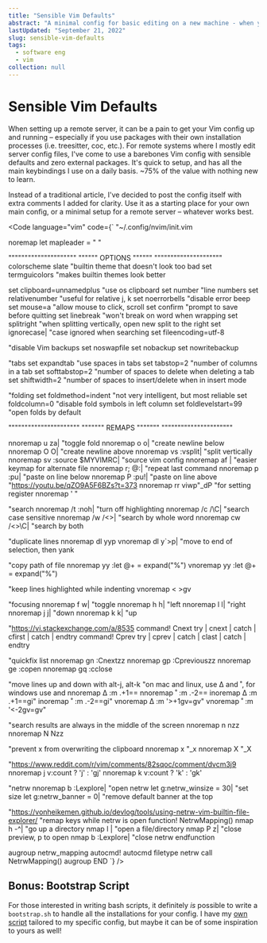 ```yaml
---
title: "Sensible Vim Defaults"
abstract: "A minimal config for basic editing on a new machine - when you don't want to run post-plugin installations on linux"
lastUpdated: "September 21, 2022"
slug: sensible-vim-defaults
tags:
  - software eng
  - vim
collection: null
---
```


# Sensible Vim Defaults

When setting up a remote server, it can be a pain to get your Vim config up and running – especially if you use packages with their own installation processes (i.e. treesitter, coc, etc.). For remote systems where I mostly edit server config files, I've come to use a barebones Vim config with sensible defaults and zero external packages. It's quick to setup, and has all the main keybindings I use on a daily basis. ~75% of the value with nothing new to learn.

Instead of a traditional article, I've decided to post the config itself with extra comments I added for clarity. Use it as a starting place for your own main config, or a minimal setup for a remote server – whatever works best.

<Code language="vim" code={`
"~/.config/nvim/init.vim

noremap <space> <nop>
let mapleader = " "

"""""""""""""""""""""
"""""" OPTIONS """"""
"""""""""""""""""""""
colorscheme slate "builtin theme that doesn't look too bad
set termguicolors "makes builtin themes look better

set clipboard=unnamedplus "use os clipboard
set number "line numbers
set relativenumber "useful for relative j, k
set noerrorbells "disable error beep
set mouse=a "allow mouse to click, scroll
set confirm "prompt to save before quitting
set linebreak "won't break on word when wrapping
set splitright "when splitting vertically, open new split to the right
set ignorecase| "case ignored when searching
set fileencoding=utf-8

"disable Vim backups
set noswapfile
set nobackup
set nowritebackup

"tabs
set expandtab "use spaces in tabs
set tabstop=2 "number of columns in a tab
set softtabstop=2 "number of spaces to delete when deleting a tab
set shiftwidth=2 "number of spaces to insert/delete when in insert mode

"folding
set foldmethod=indent "not very intelligent, but most reliable
set foldcolumn=0 "disable fold symbols in left column
set foldlevelstart=99 "open folds by default

""""""""""""""""""""""
""""""" REMAPS """""""
""""""""""""""""""""""

nnoremap <leader>u za| "toggle fold
nnoremap <leader>o o<esc>| "create newline below
nnoremap <leader>O O<esc>| "create newline above
nnoremap <leader>vs :vsplit<cr>| "split vertically
nnoremap <leader>sv :source $MYVIMRC<cr>| "source vim config
nnoremap <leader>af <C-6>| "easier keymap for alternate file
nnoremap <leader>r; @:| "repeat last command
nnoremap <leader>p :pu<cr>| "paste on line below
nnoremap <leader>P :pu!<cr>| "paste on line above
"https://youtu.be/qZO9A5F6BZs?t=373
nnoremap <leader>rr viwp"_dP
"for setting register
nnoremap <leader>' "

"search
nnoremap <leader>/t :noh<cr>| "turn off highlighting
nnoremap <leader>/c /\C<left><left>| "search case sensitive
nnoremap <leader>/w /\<\><left><left>| "search by whole word
nnoremap <leader>cw /\<\>\C<left><left><left><left>| "search by both

"duplicate lines
nnoremap <leader>dl yyp
vnoremap <leader>dl y\`>p| "move to end of selection, then yank

"copy path of file
nnoremap <leader>yy :let @+ = expand("%")<cr>
vnoremap <leader>yy :let @+ = expand("%")<cr>

"keep lines highlighted while indenting
vnoremap < <gv
vnoremap > >gv

"focusing
nnoremap <leader>f <C-w>w| "toggle
nnoremap <leader>h <C-w>h| "left
nnoremap <leader>l <C-w>l| "right
nnoremap <leader>j <C-w>j| "down
nnoremap <leader>k <C-w>k| "up

"https://vi.stackexchange.com/a/8535
command! Cnext try | cnext | catch | cfirst | catch | endtry
command! Cprev try | cprev | catch | clast | catch | endtry

"quickfix list
nnoremap gn :Cnext<cr>zz
nnoremap gp :Cprevious<cr>zz
nnoremap ge :copen<cr>
nnoremap gq :cclose<cr>

"move lines up and down with alt-j, alt-k
"on mac and linux, use ∆ and ˚, for windows use <A-j> and <A-k>
nnoremap ∆ :m .+1<cr>==
nnoremap ˚ :m .-2<cr>==
inoremap ∆ <esc>:m .+1<cr>==gi"
inoremap ˚ <esc>:m .-2<cr>==gi"
vnoremap ∆ :m '>+1<cr>gv=gv"
vnoremap ˚ :m '<-2<cr>gv=gv"

"search results are always in the middle of the screen
nnoremap n nzz
nnoremap N Nzz

"prevent x from overwriting the clipboard
nnoremap x "_x
nnoremap X "_X

"https://www.reddit.com/r/vim/comments/82sqoc/comment/dvcm3j9
nnoremap <expr> j v:count ? 'j' : 'gj'
nnoremap <expr> k v:count ? 'k' : 'gk'

"netrw
nnoremap <leader>b :Lexplore<cr>| "open netrw
let g:netrw_winsize = 30| "set size
let g:netrw_banner = 0| "remove default banner at the top

"https://vonheikemen.github.io/devlog/tools/using-netrw-vim-builtin-file-explorer/
"remap keys while netrw is open
function! NetrwMapping()
  nmap <buffer> h -^| "go up a directory
  nmap <buffer> l <cr>| "open a file/directory
  nmap <buffer> P <C-w>z| "close preview, p to open
  nmap <buffer> <leader>b :Lexplore<cr>| "close netrw
endfunction

augroup netrw_mapping
  autocmd!
  autocmd filetype netrw call NetrwMapping()
augroup END
`} />

## Bonus: Bootstrap Script

For those interested in writing bash scripts, it definitely _is_ possible to write a `bootstrap.sh` to handle all the installations for your config. I have my [own script](https://github.com/ElanMedoff/neovim-config/blob/master/bootstrap.sh) tailored to my specific config, but maybe it can be of some inspiration to yours as well!
